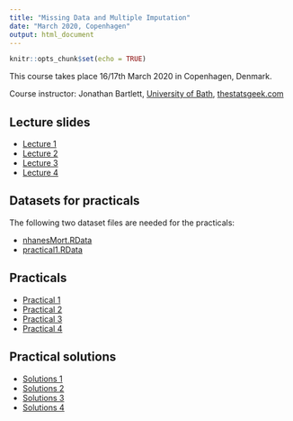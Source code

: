 ```yaml
---
title: "Missing Data and Multiple Imputation"
date: "March 2020, Copenhagen"
output: html_document
---
```


```r
knitr::opts_chunk$set(echo = TRUE)
```

This course takes place 16/17th March 2020 in Copenhagen, Denmark.

Course instructor: Jonathan Bartlett, [University of Bath](http://www.bath.ac.uk), [thestatsgeek.com](https://thestatsgeek.com)

## Lecture slides

* [Lecture 1](Lectures/Lecture1.pdf)
* [Lecture 2](Lectures/Lecture2.pdf)
* [Lecture 3](Lectures/Lecture3.pdf)
* [Lecture 4](Lectures/Lecture4.pdf)

## Datasets for practicals
The following two dataset files are needed for the practicals:

* [nhanesMort.RData](Datasets/nhanesMort.RData)
* [practical1.RData](Datasets/practical1.RData)

## Practicals

* [Practical 1](Practicals/practical1.html)
* [Practical 2](Practicals/practical2.html)
* [Practical 3](Practicals/practical3.html)
* [Practical 4](Practicals/practical4.html)

## Practical solutions
* [Solutions 1](Practicals/solution1.html)
* [Solutions 2](Practicals/solution2.html)
* [Solutions 3](Practicals/solution3.html)
* [Solutions 4](Practicals/solution4.html)